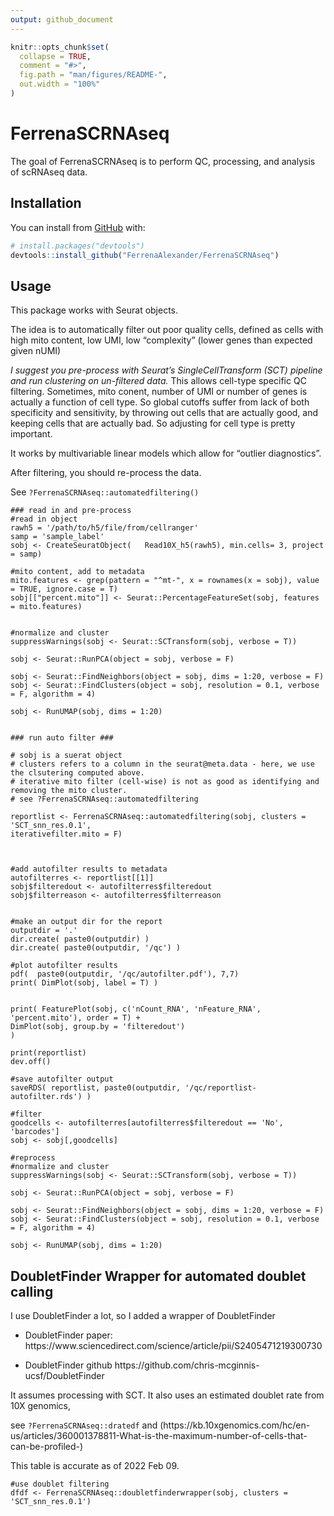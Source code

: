 ```yaml
---
output: github_document
---
```


<!-- README.md is generated from README.Rmd. Please edit that file -->

```r
knitr::opts_chunk$set(
  collapse = TRUE,
  comment = "#>",
  fig.path = "man/figures/README-",
  out.width = "100%"
)
```

# FerrenaSCRNAseq

<!-- badges: start -->
<!-- badges: end -->

The goal of FerrenaSCRNAseq is to perform QC, processing, and analysis of scRNAseq data.

## Installation

You can install from [GitHub](https://github.com/) with:

``` r
# install.packages("devtools")
devtools::install_github("FerrenaAlexander/FerrenaSCRNAseq")
```


## Usage

This package works with Seurat objects.

The idea is to automatically filter out poor quality cells, defined as cells with high mito content, low UMI, low "complexity" (lower genes than expected given nUMI)

*I suggest you pre-process with Seurat's SingleCellTransform (SCT) pipeline and run clustering on un-filtered data.* This allows cell-type specific QC filtering. Sometimes, mito conent, number of UMI or number of genes is actually a function of cell type. So global cutoffs suffer from lack of both specificity and sensitivity, by throwing out cells that are actually good, and keeping cells that are actually bad. So adjusting for cell type is pretty important.

It works by multivariable linear models which allow for "outlier diagnostics".

After filtering, you should re-process the data.

See `?FerrenaSCRNAseq::automatedfiltering()`


```
### read in and pre-process
#read in object
rawh5 = '/path/to/h5/file/from/cellranger'
samp = 'sample_label'
sobj <- CreateSeuratObject(   Read10X_h5(rawh5), min.cells= 3, project = samp)

#mito content, add to metadata
mito.features <- grep(pattern = "^mt-", x = rownames(x = sobj), value = TRUE, ignore.case = T)
sobj[["percent.mito"]] <- Seurat::PercentageFeatureSet(sobj, features = mito.features)


#normalize and cluster
suppressWarnings(sobj <- Seurat::SCTransform(sobj, verbose = T))

sobj <- Seurat::RunPCA(object = sobj, verbose = F)

sobj <- Seurat::FindNeighbors(object = sobj, dims = 1:20, verbose = F)
sobj <- Seurat::FindClusters(object = sobj, resolution = 0.1, verbose = F, algorithm = 4)

sobj <- RunUMAP(sobj, dims = 1:20)


### run auto filter ###

# sobj is a suerat object
# clusters refers to a column in the seurat@meta.data - here, we use the clsutering computed above.
# iterative mito filter (cell-wise) is not as good as identifying and removing the mito cluster.
# see ?FerrenaSCRNAseq::automatedfiltering

reportlist <- FerrenaSCRNAseq::automatedfiltering(sobj, clusters = 'SCT_snn_res.0.1',
iterativefilter.mito = F)



#add autofilter results to metadata
autofilterres <- reportlist[[1]]
sobj$filteredout <- autofilterres$filteredout
sobj$filterreason <- autofilterres$filterreason


#make an output dir for the report
outputdir = '.'
dir.create( paste0(outputdir) )
dir.create( paste0(outputdir, '/qc') )

#plot autofilter results
pdf(  paste0(outputdir, '/qc/autofilter.pdf'), 7,7)
print( DimPlot(sobj, label = T) )


print( FeaturePlot(sobj, c('nCount_RNA', 'nFeature_RNA', 'percent.mito'), order = T) + 
DimPlot(sobj, group.by = 'filteredout')
)

print(reportlist)
dev.off()

#save autofilter output
saveRDS( reportlist, paste0(outputdir, '/qc/reportlist-autofilter.rds') )

#filter
goodcells <- autofilterres[autofilterres$filteredout == 'No', 'barcodes']
sobj <- sobj[,goodcells]

#reprocess
#normalize and cluster
suppressWarnings(sobj <- Seurat::SCTransform(sobj, verbose = T))

sobj <- Seurat::RunPCA(object = sobj, verbose = F)

sobj <- Seurat::FindNeighbors(object = sobj, dims = 1:20, verbose = F)
sobj <- Seurat::FindClusters(object = sobj, resolution = 0.1, verbose = F, algorithm = 4)

sobj <- RunUMAP(sobj, dims = 1:20)

```

## DoubletFinder Wrapper for automated doublet calling

I use DoubletFinder a lot, so I added a wrapper of DoubletFinder

- DoubletFinder paper:
https://www.sciencedirect.com/science/article/pii/S2405471219300730

- DoubletFinder github
https://github.com/chris-mcginnis-ucsf/DoubletFinder


It assumes processing with SCT.
It also uses an estimated doublet rate from 10X genomics, 

see `?FerrenaSCRNAseq::dratedf` and (https://kb.10xgenomics.com/hc/en-us/articles/360001378811-What-is-the-maximum-number-of-cells-that-can-be-profiled-)


This table is accurate as of 2022 Feb 09.

```
#use doublet filtering
dfdf <- FerrenaSCRNAseq::doubletfinderwrapper(sobj, clusters = 'SCT_snn_res.0.1')

```

